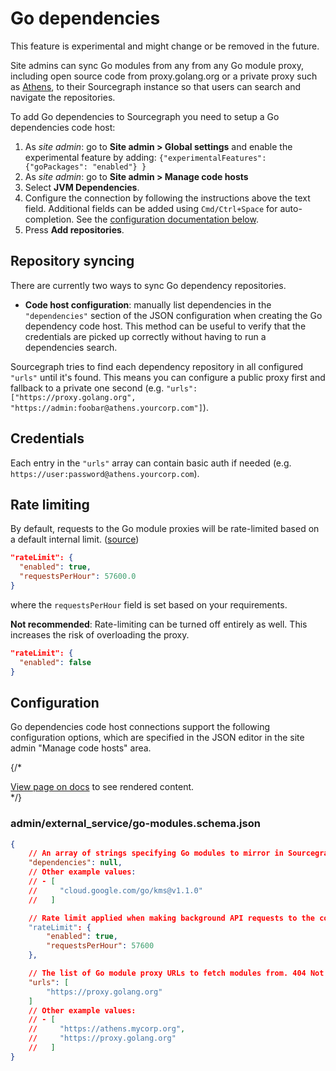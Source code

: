 # Go dependencies

<Callout type="note">This feature is experimental and might change or be removed in the future.</Callout>


Site admins can sync Go modules from any from any Go module proxy, including open source code from proxy.golang.org or a private proxy such as [Athens](https://github.com/gomods/athens), to their Sourcegraph instance so that users can search and navigate the repositories.

To add Go dependencies to Sourcegraph you need to setup a Go dependencies code host:

1. As *site admin*: go to **Site admin > Global settings** and enable the experimental feature by adding: `{"experimentalFeatures": {"goPackages": "enabled"} }`
1. As *site admin*: go to **Site admin > Manage code hosts**
1. Select **JVM Dependencies**.
1. Configure the connection by following the instructions above the text field. Additional fields can be added using `Cmd/Ctrl+Space` for auto-completion. See the [configuration documentation below](#configuration).
1. Press **Add repositories**.

## Repository syncing

There are currently two ways to sync Go dependency repositories.

* **Code host configuration**: manually list dependencies in the `"dependencies"` section of the JSON configuration when creating the Go dependency code host. This method can be useful to verify that the credentials are picked up correctly without having to run a dependencies search.

Sourcegraph tries to find each dependency repository in all configured `"urls"` until it's found. This means you can configure a public proxy first and fallback to a private one second (e.g. `"urls": ["https://proxy.golang.org", "https://admin:foobar@athens.yourcorp.com"]`).

## Credentials

Each entry in the `"urls"` array can contain basic auth if needed (e.g. `https://user:password@athens.yourcorp.com`).

## Rate limiting

By default, requests to the Go module proxies will be rate-limited
based on a default internal limit. ([source](https://github.com/sourcegraph/sourcegraph/blob/main/schema/go-modules.schema.json))

```json
"rateLimit": {
  "enabled": true,
  "requestsPerHour": 57600.0
}
```

where the `requestsPerHour` field is set based on your requirements.

**Not recommended**: Rate-limiting can be turned off entirely as well.
This increases the risk of overloading the proxy.

```json
"rateLimit": {
  "enabled": false
}
```

## Configuration

Go dependencies code host connections support the following configuration options, which are specified in the JSON editor in the site admin "Manage code hosts" area.

{/* <div markdown-func=jsonschemadoc jsonschemadoc:path="admin/external_service/go-modules.schema.json">[View page on docs](/integration/go) to see rendered content.</div> */}

### admin/external_service/go-modules.schema.json

```json
{
	// An array of strings specifying Go modules to mirror in Sourcegraph.
	"dependencies": null,
	// Other example values:
	// - [
	//     "cloud.google.com/go/kms@v1.1.0"
	//   ]

	// Rate limit applied when making background API requests to the configured Go module proxies.
	"rateLimit": {
		"enabled": true,
		"requestsPerHour": 57600
	},

	// The list of Go module proxy URLs to fetch modules from. 404 Not found or 410 Gone responses will result in the next URL to be attempted.
	"urls": [
		"https://proxy.golang.org"
	]
	// Other example values:
	// - [
	//     "https://athens.mycorp.org",
	//     "https://proxy.golang.org"
	//   ]
}
```
